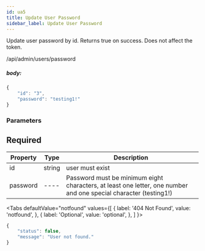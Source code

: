 ```yaml
---
id: ua5
title: Update User Password
sidebar_label: Update User Password
---
```



Update user password by id. Returns true on success. Does not affect the token.

<Endpoint req="PUT">/api/admin/users/password</Endpoint>

##### body:
```js
{
	"id": "3",
	"password": "testing1!"
}
```

### Parameters

## Required
| Property | Type | Description |
| ---- | ---- | ---- |
| id | string | user must exist |
| password | ---- | Password must be minimum eight characters, at least one letter, one number and one special character (testing1!) |

<Tabs
  defaultValue="notfound"
  values={[
    { label: '404 Not Found', value: 'notfound', },
    { label: 'Optional', value: 'optional', },
  ]
}>
<TabItem value="required">

```js
{
    "status": false,
    "message": "User not found."
}
```
</TabItem>
<TabItem value="optional">


</TabItem>
</Tabs>
